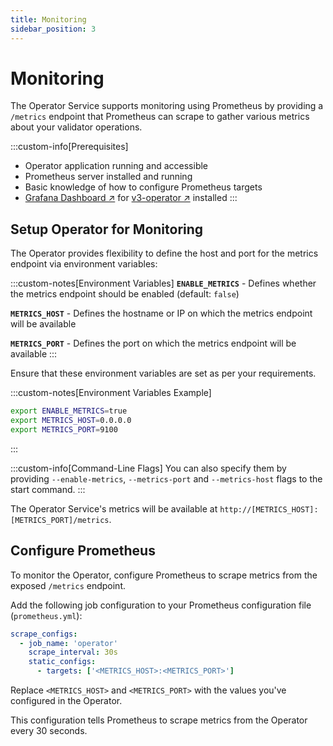 ```yaml
---
title: Monitoring
sidebar_position: 3
---
```


# Monitoring

The Operator Service supports monitoring using Prometheus by providing a `/metrics` endpoint that Prometheus can scrape to gather various metrics about your validator operations.

:::custom-info[Prerequisites]
- Operator application running and accessible
- Prometheus server installed and running
- Basic knowledge of how to configure Prometheus targets
- [Grafana Dashboard ↗](https://grafana.com/grafana/dashboards/19060-v3-operator/) for [v3-operator ↗](https://github.com/stakewise/v3-operator) installed
:::

## Setup Operator for Monitoring

The Operator provides flexibility to define the host and port for the metrics endpoint via environment variables:

:::custom-notes[Environment Variables]
**`ENABLE_METRICS`** - Defines whether the metrics endpoint should be enabled (default: `false`)

**`METRICS_HOST`** - Defines the hostname or IP on which the metrics endpoint will be available

**`METRICS_PORT`** - Defines the port on which the metrics endpoint will be available
:::

Ensure that these environment variables are set as per your requirements.

:::custom-notes[Environment Variables Example]
```bash
export ENABLE_METRICS=true
export METRICS_HOST=0.0.0.0
export METRICS_PORT=9100
```
:::

:::custom-info[Command-Line Flags]
You can also specify them by providing `--enable-metrics`, `--metrics-port` and `--metrics-host` flags to the start command.
:::

The Operator Service's metrics will be available at `http://[METRICS_HOST]:[METRICS_PORT]/metrics`.

## Configure Prometheus

To monitor the Operator, configure Prometheus to scrape metrics from the exposed `/metrics` endpoint.

Add the following job configuration to your Prometheus configuration file (`prometheus.yml`):

```yaml
scrape_configs:
  - job_name: 'operator'
    scrape_interval: 30s
    static_configs:
      - targets: ['<METRICS_HOST>:<METRICS_PORT>']
```

Replace `<METRICS_HOST>` and `<METRICS_PORT>` with the values you've configured in the Operator.

This configuration tells Prometheus to scrape metrics from the Operator every 30 seconds.
